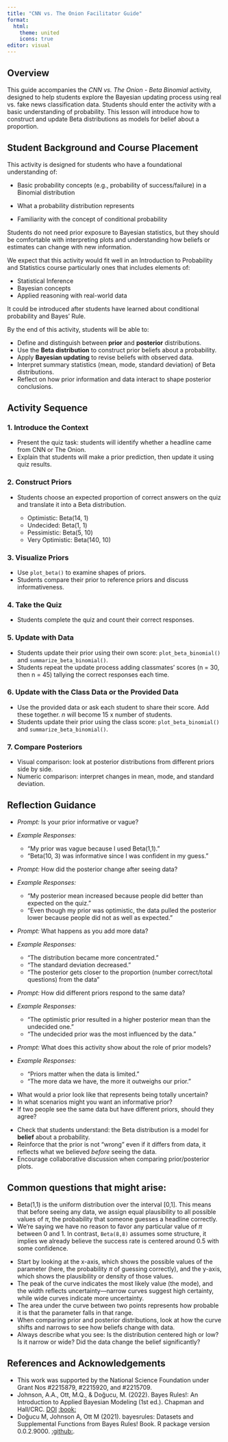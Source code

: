 ```yaml
---
title: "CNN vs. The Onion Facilitator Guide"
format: 
  html:
    theme: united
    icons: true
editor: visual
---
```


## Overview

This guide accompanies the *CNN vs. The Onion - Beta Binomial* activity, designed to help students explore the Bayesian updating process using real vs. fake news classification data. Students should enter the activity with a basic understanding of probability. This lesson will introduce how to construct and update Beta distributions as models for belief about a proportion.

## Student Background and Course Placement

This activity is designed for students who have a foundational understanding of:

-   Basic probability concepts (e.g., probability of success/failure) in a Binomial distribution

-   What a probability distribution represents

-   Familiarity with the concept of conditional probability

Students do not need prior exposure to Bayesian statistics, but they should be comfortable with interpreting plots and understanding how beliefs or estimates can change with new information.

We expect that this activity would fit well in an Introduction to Probability and Statistics course particularly ones that includes elements of:

-   Statistical Inference
-   Bayesian concepts
-   Applied reasoning with real-world data

It could be introduced after students have learned about conditional probability and Bayes' Rule.

::: {.callout-tip title="Learning Objectives"}
By the end of this activity, students will be able to:

-   Define and distinguish between **prior** and **posterior** distributions.
-   Use the **Beta distribution** to construct prior beliefs about a probability.
-   Apply **Bayesian updating** to revise beliefs with observed data.
-   Interpret summary statistics (mean, mode, standard deviation) of Beta distributions.
-   Reflect on how prior information and data interact to shape posterior conclusions.
:::

## Activity Sequence

### 1. Introduce the Context

-   Present the quiz task: students will identify whether a headline came from CNN or The Onion.
-   Explain that students will make a prior prediction, then update it using quiz results.

### 2. Construct Priors

-   Students choose an expected proportion of correct answers on the quiz and translate it into a Beta distribution.

    -   Optimistic: Beta(14, 1)
    -   Undecided: Beta(1, 1)
    -   Pessimistic: Beta(5, 10)
    -   Very Optimistic: Beta(140, 10)

### 3. Visualize Priors

-   Use `plot_beta()` to examine shapes of priors.
-   Students compare their prior to reference priors and discuss informativeness.

### 4. Take the Quiz

-   Students complete the quiz and count their correct responses.

### 5. Update with Data

-   Students update their prior using their own score: `plot_beta_binomial()` and `summarize_beta_binomial()`.
-   Students repeat the update process adding classmates' scores (n = 30, then n = 45) tallying the correct responses each time.

### 6. Update with the Class Data or the Provided Data

-   Use the provided data or ask each student to share their score. Add these together. *n* will become 15 x number of students.
-   Students update their prior using the class score: `plot_beta_binomial()` and `summarize_beta_binomial()`.

### 7. Compare Posteriors

-   Visual comparison: look at posterior distributions from different priors side by side.
-   Numeric comparison: interpret changes in mean, mode, and standard deviation.

## Reflection Guidance

::: {.callout-note title="Prior Informativeness"}
-   *Prompt:* Is your prior informative or vague?

-   *Example Responses:*

    -   "My prior was vague because I used Beta(1,1)."
    -   "Beta(10, 3) was informative since I was confident in my guess."
:::

::: {.callout-note title="Posterior Updates"}
-   *Prompt:* How did the posterior change after seeing data?

-   *Example Responses:*

    -   "My posterior mean increased because people did better than expected on the quiz."
    -   "Even though my prior was optimistic, the data pulled the posterior lower because people did not as well as expected."
:::

::: {.callout-note title="Adding More Data"}
-   *Prompt:* What happens as you add more data?

-   *Example Responses:*

    -   "The distribution became more concentrated."
    -   "The standard deviation decreased."
    -   "The posterior gets closer to the proportion (number correct/total questions) from the data"
:::

::: {.callout-note title="Comparing Prior Models"}
-   *Prompt:* How did different priors respond to the same data?

-   *Example Responses:*

    -   "The optimistic prior resulted in a higher posterior mean than the undecided one."
    -   "The undecided prior was the most influenced by the data."
:::

::: {.callout-note title="Big Picture"}
-   *Prompt:* What does this activity show about the role of prior models?

-   *Example Responses:*

    -   "Priors matter when the data is limited."
    -   "The more data we have, the more it outweighs our prior."
:::

::: {.callout-note title="Further Discussion Questions"}
-   What would a prior look like that represents being totally uncertain?
-   In what scenarios might you want an informative prior?
-   If two people see the same data but have different priors, should they agree?
:::

::: {.callout-tip title="Tips"}
-   Check that students understand: the Beta distribution is a model for **belief** about a probability.
-   Reinforce that the prior is not “wrong” even if it differs from data, it reflects what we believed *before* seeing the data.
-   Encourage collaborative discussion when comparing prior/posterior plots.
:::

## Common questions that might arise:

::: {.callout-tip title="Why is the Uniformed Distribution Beta(1, 1)"}
-   Beta(1,1) is the uniform distribution over the interval \[0,1\]. This means that before seeing any data, we assign equal plausibility to all possible values of $\pi$, the probability that someone guesses a headline correctly.
-   We’re saying we have no reason to favor any particular value of $\pi$ between 0 and 1. In contrast, `Beta(8,8)` assumes some structure, it implies we already believe the success rate is centered around 0.5 with some confidence.
:::

::: {.callout-tip title="How to interpret a Density Plot"}
-   Start by looking at the x-axis, which shows the possible values of the parameter (here, the probability $\pi$ of guessing correctly), and the y-axis, which shows the plausibility or density of those values.
-   The peak of the curve indicates the most likely value (the mode), and the width reflects uncertainty—narrow curves suggest high certainty, while wide curves indicate more uncertainty.
-   The area under the curve between two points represents how probable it is that the parameter falls in that range.
-   When comparing prior and posterior distributions, look at how the curve shifts and narrows to see how beliefs change with data.
-   Always describe what you see: Is the distribution centered high or low? Is it narrow or wide? Did the data change the belief significantly?
:::

## References and Acknowledgements

-   This work was supported by the National Science Foundation under Grant Nos #2215879, #2215920, and #2215709.
-   Johnson, A.A., Ott, M.Q., & Doğucu, M. (2022). Bayes Rules!: An Introduction to Applied Bayesian Modeling (1st ed.). Chapman and Hall/CRC. [DOI](https://doi.org/10.1201/9780429288340) [:book:](https://www.bayesrulesbook.com/)
- Doğucu M, Johnson A, Ott M (2021). bayesrules: Datasets and Supplemental Functions from Bayes Rules! Book. R package version 0.0.2.9000. [:github:](https://github.com/bayes-rules/bayesrules). 

